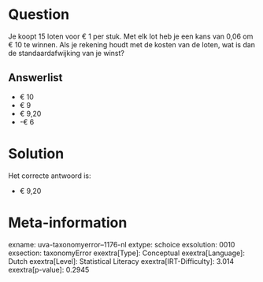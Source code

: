 Question
========

Je koopt 15 loten voor € 1 per stuk. Met elk lot heb je een kans van
0,06 om € 10 te winnen. Als je rekening houdt met de kosten van de
loten, wat is dan de standaardafwijking van je winst?

Answerlist
----------

* € 10
* € 9
* € 9,20
* -€ 6

Solution
========

Het correcte antwoord is: 

* € 9,20

Meta-information
================
exname: uva-taxonomyerror--1176-nl
extype: schoice
exsolution: 0010
exsection: taxonomyError 
exextra[Type]: Conceptual
exextra[Language]: Dutch
exextra[Level]: Statistical Literacy
exextra[IRT-Difficulty]: 3.014
exextra[p-value]: 0.2945
